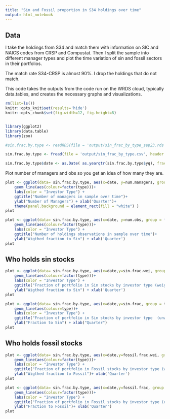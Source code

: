 ```yaml
---
title: "Sin and Fossil proportion in S34 holdings over time"
output: html_notebook
---
```


## Data 

I take the holdings from S34 and match them with information on SIC and NAICS codes from CRSP and Compustat. Then I split the sample into different manager types and plot the time variation of sin and fossil sectors in their portfolios.

The match rate S34-CRSP is almost 90%. I drop the holdings that do not match. 

This code takes the outputs from the code run on the WRDS cloud, typically data.tables, and creates the necessary graphs and visualizations.

```r
rm(list=ls())
knitr::opts_knit$set(results='hide')
knitr::opts_chunk$set(fig.width=12, fig.height=8) 


library(ggplot2)
library(data.table)
library(zoo)
```


```r
#sin.frac.by.type <- readRDS(file = 'output/sin_frac_by_type_sep23.rds')

sin.frac.by.type <- fread(file = 'output/sin_frac_by_type.csv', header = TRUE, stringsAsFactors = FALSE)[order(type, yq)]

sin.frac.by.type$date <- as.Date( as.yearqtr(sin.frac.by.type$yq), frac = 1 )

```

Plot number of managers and obs so you get an idea of how many they are.

```r
plot <- ggplot(data= sin.frac.by.type, aes(x=date, y=num.managers, group = factor(type)))+
    geom_line(aes(colour=factor(type)))+
    labs(color = "Investor Type") +
    ggtitle("Number of managers in sample over time")+
    ylab("Number of Managers") + xlab('Quarter')+
    theme(panel.background = element_rect(fill = "white") )
plot
```

```r
plot <- ggplot(data= sin.frac.by.type, aes(x=date, y=num.obs, group = factor(type)))+
    geom_line(aes(colour=factor(type)))+
    labs(color = "Investor Type") +
    ggtitle("Number of holdings observations in sample over time")+
    ylab("Wigthed fraction to Sin") + xlab('Quarter')
plot
```
## Who holds sin stocks
```r
plot <- ggplot(data= sin.frac.by.type, aes(x=date,y=sin.frac.wei, group = factor(type)))+
    geom_line(aes(colour=factor(type)))+
    labs(color = "Investor Type") +
    ggtitle("Fraction of portfolio in Sin stocks by investor type (weighted)")+
    ylab("Wigthed fraction to Sin") + xlab('Quarter')
plot
```
```r
plot <- ggplot(data= sin.frac.by.type, aes(x=date,y=sin.frac, group = type))+
    geom_line(aes(colour=type))+
    labs(color = "Investor Type") +
    ggtitle("Fraction of portfolio in Sin stocks by investor type  (unweighted)")+
    ylab("Fraction to Sin") + xlab("Quarter")
plot
```
## Who holds fossil stocks
```r
plot <- ggplot(data= sin.frac.by.type, aes(x=date,y=fossil.frac.wei, group = factor(type)))+
    geom_line(aes(colour=factor(type)))+
    labs(color = "Investor Type") +
    ggtitle("Fraction of portfolio in Fossil stocks by investor type (weighted)")+
    ylab("Wigthed fraction to Fossil")+ xlab('Quarter')
plot
```
```r
plot <- ggplot(data= sin.frac.by.type, aes(x=date,y=fossil.frac, group = factor(type)))+
    geom_line(aes(colour=factor(type)))+
    labs(color = "Investor Type") +
    ggtitle("Fraction of portfolio in Fossil stocks by investor type (unweighted)")+
    ylab("Fraction to Fossil")+ xlab('Quarter')
plot
```